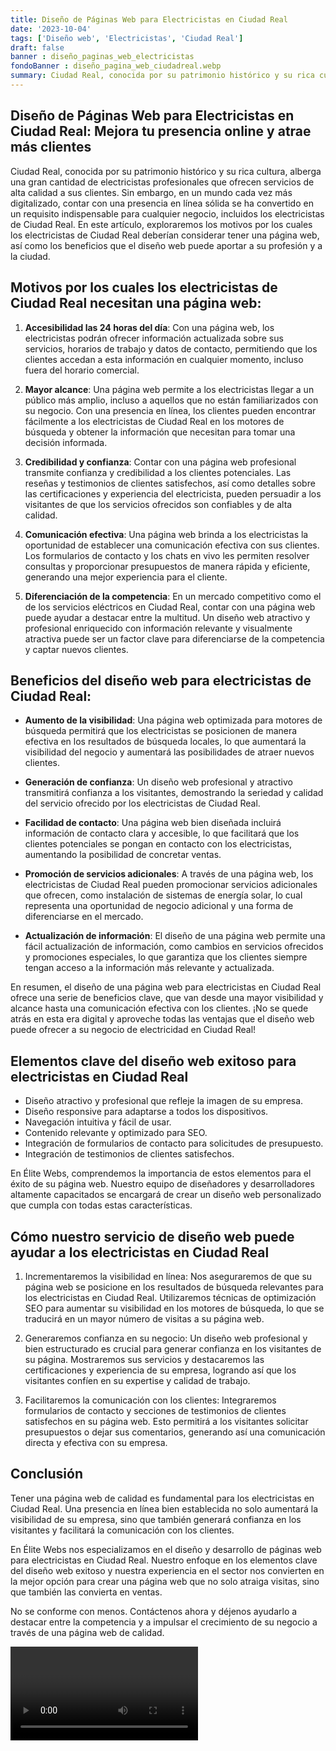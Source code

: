```yaml
---
title: Diseño de Páginas Web para Electricistas en Ciudad Real
date: '2023-10-04'
tags: ['Diseño web', 'Electricistas', 'Ciudad Real']
draft: false
banner : diseño_paginas_web_electricistas
fondoBanner : diseño_pagina_web_ciudadreal.webp
summary: Ciudad Real, conocida por su patrimonio histórico y su rica cultura, alberga una gran cantidad de electricistas profesionales que ofrecen servicios de alta calidad a sus clientes. Sin embargo, en un mundo cada vez más digitalizado, contar con una presencia en línea sólida se ha convertido en un requisito indispensable para cualquier negocio, incluidos los electricistas de Ciudad Real. En este artículo, exploraremos los motivos por los cuales los electricistas de Ciudad Real deberían considerar tener una página web, así como los beneficios que el diseño web puede aportar a su profesión y a la ciudad.
---
```


## Diseño de Páginas Web para Electricistas en Ciudad Real: Mejora tu presencia online y atrae más clientes

Ciudad Real, conocida por su patrimonio histórico y su rica cultura, alberga una gran cantidad de electricistas profesionales que ofrecen servicios de alta calidad a sus clientes. Sin embargo, en un mundo cada vez más digitalizado, contar con una presencia en línea sólida se ha convertido en un requisito indispensable para cualquier negocio, incluidos los electricistas de Ciudad Real. En este artículo, exploraremos los motivos por los cuales los electricistas de Ciudad Real deberían considerar tener una página web, así como los beneficios que el diseño web puede aportar a su profesión y a la ciudad.

## Motivos por los cuales los electricistas de Ciudad Real necesitan una página web:

1. **Accesibilidad las 24 horas del día**: Con una página web, los electricistas podrán  ofrecer información actualizada sobre sus servicios, horarios de trabajo y datos de contacto, permitiendo que los clientes accedan a esta información en cualquier momento, incluso fuera del horario comercial.

2. **Mayor alcance**: Una página web permite a los electricistas llegar a un público más amplio, incluso a aquellos que no están familiarizados con su negocio. Con una presencia en línea, los clientes pueden encontrar fácilmente a los electricistas de Ciudad Real en los motores de búsqueda y obtener la información que necesitan para tomar una decisión informada.

3. **Credibilidad y confianza**: Contar con una página web profesional transmite confianza y credibilidad a los clientes potenciales. Las reseñas y testimonios de clientes satisfechos, así como detalles sobre las certificaciones y experiencia del electricista, pueden persuadir a los visitantes de que los servicios ofrecidos son confiables y de alta calidad.

4. **Comunicación efectiva**: Una página web brinda a los electricistas la oportunidad de establecer una comunicación efectiva con sus clientes. Los formularios de contacto y los chats en vivo les permiten resolver consultas y proporcionar presupuestos de manera rápida y eficiente, generando una mejor experiencia para el cliente.

5. **Diferenciación de la competencia**: En un mercado competitivo como el de los servicios eléctricos en Ciudad Real, contar con una página web puede ayudar a destacar entre la multitud. Un diseño web atractivo y profesional enriquecido con información relevante y visualmente atractiva puede ser un factor clave para diferenciarse de la competencia y captar nuevos clientes.

## Beneficios del diseño web para electricistas de Ciudad Real:

- **Aumento de la visibilidad**: Una página web optimizada para motores de búsqueda permitirá que los electricistas se posicionen de manera efectiva en los resultados de búsqueda locales, lo que aumentará la visibilidad del negocio y aumentará las posibilidades de atraer nuevos clientes.

- **Generación de confianza**: Un diseño web profesional y atractivo transmitirá confianza a los visitantes, demostrando la seriedad y calidad del servicio ofrecido por los electricistas de Ciudad Real.

- **Facilidad de contacto**: Una página web bien diseñada incluirá información de contacto clara y accesible, lo que facilitará que los clientes potenciales se pongan en contacto con los electricistas, aumentando la posibilidad de concretar ventas.

- **Promoción de servicios adicionales**: A través de una página web, los electricistas de Ciudad Real pueden promocionar servicios adicionales que ofrecen, como instalación de sistemas de energía solar, lo cual representa una oportunidad de negocio adicional y una forma de diferenciarse en el mercado.

- **Actualización de información**: El diseño de una página web permite una fácil actualización de información, como cambios en servicios ofrecidos y promociones especiales, lo que garantiza que los clientes siempre tengan acceso a la información más relevante y actualizada.

En resumen, el diseño de una página web para electricistas en Ciudad Real ofrece una serie de beneficios clave, que van desde una mayor visibilidad y alcance hasta una comunicación efectiva con los clientes. ¡No se quede atrás en esta era digital y aproveche todas las ventajas que el diseño web puede ofrecer a su negocio de electricidad en Ciudad Real!

<GifSeo />

<Cta />

## Elementos clave del diseño web exitoso para electricistas en Ciudad Real

- Diseño atractivo y profesional que refleje la imagen de su empresa.
- Diseño responsive para adaptarse a todos los dispositivos.
- Navegación intuitiva y fácil de usar.
- Contenido relevante y optimizado para SEO.
- Integración de formularios de contacto para solicitudes de presupuesto.
- Integración de testimonios de clientes satisfechos.

En Élite Webs, comprendemos la importancia de estos elementos para el éxito de su página web. Nuestro equipo de diseñadores y desarrolladores altamente capacitados se encargará de crear un diseño web personalizado que cumpla con todas estas características. 

## Cómo nuestro servicio de diseño web puede ayudar a los electricistas en Ciudad Real

1. Incrementaremos la visibilidad en línea: Nos aseguraremos de que su página web se posicione en los resultados de búsqueda relevantes para los electricistas en Ciudad Real. Utilizaremos técnicas de optimización SEO para aumentar su visibilidad en los motores de búsqueda, lo que se traducirá en un mayor número de visitas a su página web.

2. Generaremos confianza en su negocio: Un diseño web profesional y bien estructurado es crucial para generar confianza en los visitantes de su página. Mostraremos sus servicios y destacaremos las certificaciones y experiencia de su empresa, logrando así que los visitantes confíen en su expertise y calidad de trabajo.

3. Facilitaremos la comunicación con los clientes: Integraremos formularios de contacto y secciones de testimonios de clientes satisfechos en su página web. Esto permitirá a los visitantes solicitar presupuestos o dejar sus comentarios, generando así una comunicación directa y efectiva con su empresa.

## Conclusión

Tener una página web de calidad es fundamental para los electricistas en Ciudad Real. Una presencia en línea bien establecida no solo aumentará la visibilidad de su empresa, sino que también generará confianza en los visitantes y facilitará la comunicación con los clientes.

En Élite Webs nos especializamos en el diseño y desarrollo de páginas web para electricistas en Ciudad Real. Nuestro enfoque en los elementos clave del diseño web exitoso y nuestra experiencia en el sector nos convierten en la mejor opción para crear una página web que no solo atraiga visitas, sino que también las convierta en ventas.

No se conforme con menos. Contáctenos ahora y déjenos ayudarlo a destacar entre la competencia y a impulsar el crecimiento de su negocio a través de una página web de calidad.

<Video />

<CtaBot job='Electricistas' city='Ciudad Real'/>

<Gmaps query='Ciudad Real+españa+maps' />